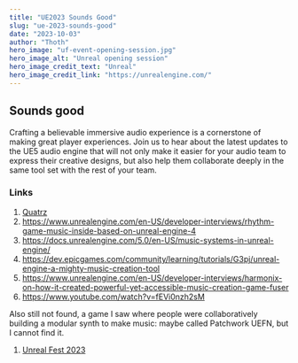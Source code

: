 ```yaml
---
title: "UE2023 Sounds Good"
slug: "ue-2023-sounds-good"
date: "2023-10-03"
author: "Thoth"
hero_image: "uf-event-opening-session.jpg"
hero_image_alt: "Unreal opening session"
hero_image_credit_text: "Unreal"
hero_image_credit_link: "https://unrealengine.com/"
---
```


## Sounds good

Crafting a believable immersive audio experience is a cornerstone of making great player experiences. Join us to hear about the latest updates to the UE5 audio engine that will not only make it easier for your audio team to express their creative designs, but also help them collaborate deeply in the same tool set with the rest of your team.


### Links
1. [Quatrz](https://docs.unrealengine.com/5.0/en-US/quartz-in-unreal-engine/)
1. https://www.unrealengine.com/en-US/developer-interviews/rhythm-game-music-inside-based-on-unreal-engine-4
1. https://docs.unrealengine.com/5.0/en-US/music-systems-in-unreal-engine/
1. https://dev.epicgames.com/community/learning/tutorials/G3pj/unreal-engine-a-mighty-music-creation-tool
1. https://www.unrealengine.com/en-US/developer-interviews/harmonix-on-how-it-created-powerful-yet-accessible-music-creation-game-fuser
1. https://www.youtube.com/watch?v=fEVi0nzh2sM

Also still not found, a game I saw where people were collaboratively building a modular synth to make music:
maybe called Patchwork UEFN, but I cannot find it.
1. [Unreal Fest 2023](https://www.unrealengine.com/en-US/events/unreal-fest-2023)
